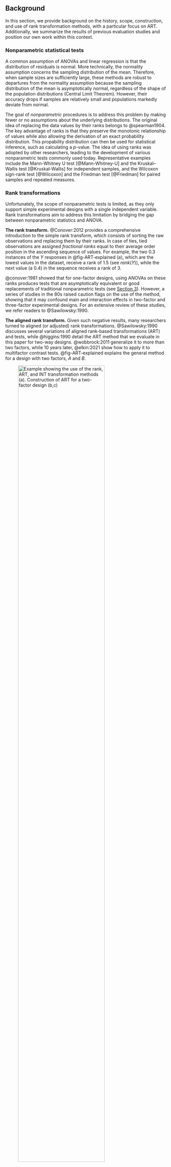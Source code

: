 ## Background {#background}
In this section, we provide background on the history, scope, construction, and use of rank transformation methods, with a particular focus on ART. Additionally, we summarize the results of previous evaluation studies and position our own work within this context. 

### Nonparametric statistical tests
A common assumption of ANOVAs and linear regression is that the distribution of residuals is normal. More technically, the normality assumption concerns the sampling distribution of the mean. Therefore, when sample sizes are sufficiently large, these methods are robust to departures from the normality assumption because the sampling distribution of the mean is asymptotically normal, regardless of the shape of the population distributions (Central Limit Theorem). However, their accuracy drops if samples are relatively small and populations markedly deviate from normal. 

The goal of *nonparametric* procedures is to address this problem by making fewer or no assumptions about the underlying distributions. The original idea of replacing the data values by their ranks belongs to @spearman1904. The key advantage of ranks is that they preserve the monotonic relationship of values while also allowing the derivation of an exact probability distribution. This propability distribution can then be used for statistical inference, such as calculating a *p*-value. The idea of using ranks was adopted by other researchers, leading to the development of various nonparametric tests commonly used today. Representative examples include the Mann-Whitney U test [@Mann-Whitney-U] and the Kruskal–Wallis test [@Kruskal-Wallis] for independent samples, and the Wilcoxon sign-rank test [@Wilcoxon] and the Friedman test [@Friedman] for paired samples and repeated measures. 

### Rank transformations
Unfortunately, the scope of nonparametric tests is limited, as they only support simple experimental designs with a single independent variable. Rank transformations aim to address this limitation by bridging the gap between nonparametric statistics and ANOVA. 

**The rank transform.** @Conover:2012 provides a comprehensive introduction to the simple rank transform, which consists of sorting the raw observations and replacing them by their ranks. In case of ties, tied observations are assigned *fractional ranks* equal to their average order position in the ascending sequence of values. For example, the two $0.3$ instances of the $Y$ responses in @fig-ART-explained (a), which are the lowest values in the dataset, receive a rank of $1.5$ (see $rank(Y)$), while the next value (a $0.4$) in the sequence receives a rank of $3$. 

@conover:1981 showed that for one-factor designs, using ANOVAs on these ranks produces tests that are asymptotically equivalent or good replacements of traditional nonparametric tests (see [Section 3](#interpretation)). However, a series of studies in the 80s raised caution flags on the use of the method, showing that it may confound main and interaction effects in two-factor and three-factor experimental designs. For an extensive review of these studies, we refer readers to @Sawilowsky:1990.

**The aligned rank transform.** Given such negative results, many researchers turned to aligned (or adjusted) rank transformations. @Sawilowsky:1990 discusses several variations of aligned rank-based transformations (ART) and tests, while @higgins:1990 detail the ART method that we evaluate in this paper for two-way designs. @wobbrock:2011 generalize it to more than two factors, while 10 years later, @elkin:2021 show how to apply it to multifactor contrast tests. @fig-ART-explained explains the general method for a design with two factors, $A$ and $B$.

![Example showing the use of the rank, ART, and INT transformation methods (a). Construction of ART for a two-factor design (b,c)](images/art-explained.svg){#fig-ART-explained width=80%}
         
The key intuition behind the transform is that responses are ranked after *aligning* them, such that effects of interest are separated from other effects. This means that for each effect of interest, either main or interaction, we produce a separate ranking. This is clearly demonstrated through the example dataset in @fig-ART-explained (a), where each aligned ranking ($ART_A$, $ART_B$, and $ART_{AB}$) is for testing a different effect ($A$, $B$, and $A \times B$, respectively).

Notice that even for this very small dataset ($n = 2$), these three rankings are distinct from each other, as well as very different from the ranking of the simple rank transform. Interestingly, equal responses (the two $0.3$ in our example dataset) may be assigned to very different ranks, while very different responses (such as $0.3$ and $3.0$ in our dataset) can be assigned to the same rank. Furthermore, differences between the two groups $a_1$ and $a_2$ within factor $A$ are significantly exaggerated by ART (see $ART_A$ ranks). We will later see that this behavior can lead to unstable results and conclusions, and is the source of the main problems of the method. For example, if we run a repeated-measures ANOVA on these ranks, we obtain a $p$-value $= .044$ for the effect of $A$. For comparison, if we run repeated-measures ANOVA on the ranks of simple rank transformation, we obtain a $p$-value $= .46$, while if we use a log-transformation that is more appropriate for these data, we obtain a $p$-value $= .85$.

@fig-ART-explained (b-c) details the calculation of the transformation, where we highlight the following terms: (i) residuals (in yellow) that represent the unexplained error (due to individual differences in our example); (ii) main effects (in green and pink) estimated from the observed means of the individual levels of the two factors; and (iii) interaction effect estimates (in blue). Observe that the estimates of the two main effects are subtracted from the interaction term. The objective of this approach is to eliminate the influence of main effects when estimating interaction effects. 

This is not the only alignment technique found in the research literature. @Sawilowsky:1990 suggests that at least for balanced designs, interactions could be removed when aligning main effects, in the same way main effects are removed when aligning interactions. This approach is also taken by @Leys:2010, who derived a common ranking for both main effects after subtracting the interaction term. We do not test these alternative alignment methods in this paper since to the best of our knowledge, they are not commonly used. 

**The inverse normal transform.** 
A third transformation method that we evaluate is the rank-based inverse normal transformation (INT). INT is more than 70 years old [@VanDerWaerden:1952] and appears in several variations [@Beasley:2009;@Solomon2009]. Its general formulation is as follows: 

$$ 
INT(Y) = \Phi^{-1}(\frac{rank(Y) - c}{N - 2c + 1})
$${#eq-int}

where $N$ is the total number of observations and $\Phi^{-1}$ is the standard normal quantile function, which transforms a uniform distribution of ranks into a normal distribution. Different authors have used a different parameter $c$. In our experiments, we use the *Rankit* formulation [@Bliss:1956], where $c = 0.5$, since past simulation studies [@Solomon2009] have shown that it is more accurate than alternative formulations. However, as @Beasley:2009 report, the choice of $c$ is of minor importance. For our experiments, we implement the INT method in R as follows: 

```r
INT <- function(x){
	qnorm((rank(x) - 0.5)/length(x))
}
```

@fig-ART-explained (a) shows how this function transforms the responses for our example dataset. 

**Other non-parametric rank-based methods.** There are other rank-based statistical tests that deal with interactions, the ANOVA-type statistic (ATS) [@Brunner_ATS:2001] being the most representative one. @Kaptein:2010 introduced this method to the HCI community, advocating its application in the analysis of Likert-type data as a viable alternative to parametric ANOVA. In addition to ATS, Lüpsen [-@luepsen:2017; -@luepsen:2018; -@luepsen:2023] investigated several other multifactorial nonparametric methods. In particular, the author evaluated the hybrid ART+INT technique proposed by @Mansouri:1995, which applies INT on the ranks of ART. He also tested multifactorial generalizations of the van der Waerden test [@VanDerWaerden:1952] and the Kruskal-Wallis and Friedman tests [@Kruskal-Wallis;@Friedman]. The former is based on INT, but instead of using F-tests on the transformed values as part of ANOVA, it computes $\chi^2$ ratios over sums of squares. These two methods are not widely available. Their implementation in R can be downloaded from Lüpsen's web page [@luepsen_R]. 

### Experimental evaluations
Previous studies have assessed ART and related procedures through various Monte Carlo experiments, yielding conflicting results and conclusions.

**Results in support of ART**. The outcomes from numerous experiments conducted in the 80s and 90s suggested that ART was robust in testing interaction effects. Noteworthy instances include studies, such as those by @Salter:1993, which compared the method to parametric ANOVA. The authors found that ART remains robust even in the presence of outliers or specific non-normal distributions, such as the logistic, exponential, and double exponential distributions. Their findings indicated only a marginal increase in error rates (ranging from 6.0% to 6.3% instead of the expected 5%) when applied to the exponential distribution. Furthermore, ART demonstrated superior statistical power compared to parametric ANOVA. @Mansouri:1995 evaluated ART under a different set of non-normal distributions (normal, uniform, log-normal, exponential, double exponential, and Cauchy) in the presence of increasing main effects. Except for the Cauchy distribution, ART maintained Type I error rates close to nominal levels across all scenarios, irrespective of the magnitude of main effects. In contrast, the error rates of the rank transformation reached very high levels (up to $100\%$) as the magnitude of main effects increased, even under the normal distribution. ART only failed under the Cauchy distribution, which is well-known to be pathological. 

More recently, @elkin:2021 compared ART to parametric t-tests for testing multifactor contrasts under six distributions: normal, log-normal, exponential, double exponential, Cauchy, and Student's t-distribution ($\nu=3$). Their results confirmed that ART keeps Type I error rates close to nominal levels across all distributions, except for the Cauchy distribution. In addition, they found that ART exhibits a higher power than the t-test. We emphasize, however, that the experimental methodology of @elkin:2021 did not allow for detecting the influence of a factor's main effect on the effect of a different factor or their interaction.

While most evaluation studies have focused on continuous distributions, @Payton:2006 have also studied how various transformations (rank, ART, log-transform, and squared-root transform) perform under the Poisson distribution, focusing again on interaction effects when main effects were present. The authors found that ART and parametric ANOVA (no transformation) performed best, keeping Type I error rates close to nominal levels. All other transformations inflated error rates.

**Warnings**. While the above results indicate that ART is a robust method, other studies have identified some serious issues. The second author of this paper has observed that, in certain cases, ART seems to detect spurious effects that alternative methods fail to identify [@casiez:2022]. Such informal observations, conducted with both simulated and real datasets, motivated us to delve deeper into the existing literature.

@Carletti:2005 report that *"aligned rank transform methods are more affected by unequal variances than analysis of variance especially when sample sizes are large."* Years later, @luepsen:2018 conducted a series of Monte Carlo experiments, comparing a range of rank-based transformations, including the rank transformation, ART, INT, a combination of ART and INT (ART+INT), and ATS. His experiments focused on a $2 \times 4$ balanced between-subjects design and a $4 \times 5$ severely unbalanced design and tested normal, uniform, discrete uniform (integer responses from 1 to 5), log-normal, and exponential distributions, with equal or unequal variances. Furthermore, they tested both interaction and main effects when the magnitude of other effects increased. The results revealed that ART inflates error rates beyond acceptable levels in several configurations: right-skewed distributions (log-normal and exponential), discrete responses, unequal variances, and unbalanced designs. @luepsen:2018 also found that using INT in combination with ART (ART+INT) is preferable to the pure ART technique. However, as the method still severely inflated error rates in many settings, @luepsen:2018 concluded that both ART and ART+INT are *"not recommendable."* 

Another interesting finding of @luepsen:2018 was that the simple rank transformation *"appeared not as bad as it is often described"* [@luepsen:2018], outperforming ART in certain configurations, such as discrete and skewed distributions, or unequal variances. These results are in full contradiction with the findings of @Mansouri:1995.

The same author conducted an additional series of experiments [@luepsen:2017], focusing on two discrete distributions (uniform and exponential) with a varying number of discrete levels: 2, 4, and 7 levels with integer values for the uniform distribution, and 5, 10, and 18 levels with integer values for the exponential distribution. Again, the Type I error rates of both ART and ART+INT reached very high levels, but error rates were especially pronounced when the number of discrete levels became small and the sample size increased. The author provides a detailed analysis of why ART fails in these cases, summarized as follows:

> *"There is an explanation for the increase of the type I error rate when the number of distinct values gets smaller or the sample size larger: due to the subtraction of the other effects --- a linear combination of the means --- from the observed values even tiny differences between the means lead to large differences in the ranking"* [@luepsen:2017].

Given these results, the author's conclusion was the following: 

> *"the ART as well as the ART+INT cannot be applied to Likert and similar metric or ordinal scaled variables, e.g. frequencies like the number of children in a family or the number of goals, or ordinal scales with ranges from 1 to 5"* [@luepsen:2017]. 

**Results on other rank-based methods.** We are also interested in understanding how ART compares with INT, which is frequently used in some research domains, such as genetics research [@Beasley:2009]. @Beasley:2009 conducted an extensive evaluation of the method and reached the conclusion that *"INTs do not necessarily maintain proper control over Type 1 error rates relative to the use of untransformed data unless they are coupled with permutation testing."* @luepsen:2018 included INT in his evaluation and found that in most cases, it maintained better control of Type I error rates compared to ART and the pure rank transformation, while also presenting a higher statistical power. However, he also identified several cases where INT failed to sufficiently control for Type I errors, such as design configurations with unequal variances in unbalanced designs or skewed distributions, and when testing interactions in the presence of non-null main effects.

In addition to INT, @luepsen:2018 evaluated the ATS method but found it to suffer from low power while presenting similar challenges as the rank transformation with regard to Type I error rates. Amongst all evaluated methods, the author identified the generalized van der Waerden test as the method that provided the best overall control of Type I error rates. More recently, @luepsen:2023 conducted a new series of experiments testing rank-based nonparametric methods on split-plot designs with two factors. While the author reported on various tradeoffs of the methods, he concluded that overall, the generalized van der Waerden test and the generalized Kruskal-Wallis and Friedman tests were the best performing methods.

### The use of ART in experimental research {#ART-use}
To get a sense of how frequently ART is used in experimental research, we examined the citations of ARTool [@wobbrock:2011] indexed by Google Scholar. As shown in @fig-ARTool-citations), the rate of citations to the original CHI 2011 paper introducing the method to the HCI community is steadily increasing, with over 400 citations in 2023 alone. 

![Citations of the CHI 2011 paper on ARTool [@wobbrock:2011] as shown in Google Scholar on 28 April 2024. We analyzed the 439 citing biobliographic entries of 2023 in more detail.](images/ARTool-citations-28-april-2024.png){width=80% #fig-ARTool-citations}

@fig-ART-citations-venues presents the most frequently citing venues for 2023. We observe that the HCI, Augmented Reality (AR), and Virtual Reality (VR) venues dominate these citations. However, we found that ARTool is used in other scientific disciplines. For example, among the papers published in 2023, we counted nine Nature Scientific Reports and a total of 25 articles appearing in journals with the words "neuro" or "brain" in their title, including the Journal of Neuropsychology (three citations), the Journal of Neuroscience (two citations), the Journal of Cognitive Neuroscience (two citations), Neuropsychologia (two citations), Nature Neuroscience, Neuropharmacology, Brain, and NeuroImage. 

::: {#fig-ART-citations-venues}
```r
library(ggplot2)
library(bib2df)
library(stringr)

df <- bib2df("2023-papers/citations-ART-2024-no-theses.bib")

df$venue <- tools::toTitleCase(ifelse(!is.na(df$JOURNAL), df$JOURNAL, df$BOOKTITLE))
 venues <- df %>%
  filter(!is.na(venue)) %>%
  group_by(venue) %>%
  summarize(n = n()) %>%
  arrange(desc(n))

venues <- venues %>% slice(1:17)
venues$venue <- factor(venues$venue, levels = venues$venue[order(venues$n)])

plot <- ggplot(venues, aes(x = venue, y = n)) +
  geom_col(fill = "gray70") +
  geom_text(
    aes(label = n), 
    ## make labels left-aligned
    hjust = 1, nudge_y = -.4, 
  ) + coord_flip()  +
  theme_void() + theme(axis.title = element_blank()) + 
  theme(axis.text.y = element_text(size = 10, hjust = 1, family = "Arial"),
        plot.margin = margin(rep(15, 4)))

plot
```
Publication venues with the highest number of citations to ARTool [@wobbrock:2011] in 2023. Note that among the articles published in the IEEE Transactions on Visualization and Computer Graphics, eight articles appeared at the IEEE International Symposium on Mixed and Augmented Reality (IEEE ISMAR'23), and three aricles appeared at the IEEE Conference on Virtual Reality and 3D User Interfaces (IEEE VR'23). So the total number of citing articles appearing at these two venues is 19 for IEEE ISMAR'23 and 10 for IEEE VR'23. 
:::

To gain insights into the prevalent experimental designs using ART, we examined a subset of citing papers comprising the 39 most recent English publications as of November 2023. Among these, 25 report using a within-participants design, three papers report using a between-participants design, while 11 papers report using a mixed design that involved both between- and within-participants factors. The number of factors ranges from one to five, with two factors representing approximately 64% of the experimental designs. Participant counts in these studies vary between 12 and 468, with a median of 24 participants. Within-cell sample sizes (n) range from 8 to 48, with a median of 20. 

Furthermore, we explored the types of data analyzed using ART. Among the 39 papers, 21 use ART for analyzing ordinal data, often in conjunction with other data types. Ordinal data include responses to Likert scales or other scales of subjective assessment, such as the NASA Task Load Index (NASA TXL) [@hart1988development]. Furthermore, several authors apply ART to individual ordinal items, including Likert items with five levels (two papers), seven levels (seven papers), and 11 levels (three papers). Other types of data for which the method is used include task-completion or response times, counts, and measures of accuracy, such as target hit rates or recall scores. A common rationale for employing ART for such measures is the detection of departures from normality assumptions, often identified through tests like the Shapiro-Wilk test. Interestingly, several authors use ART only for ratio data, opting for nonparametric tests such as the Friedman test when analyzing ordinal data. 


Out of the 39 papers examined, 38 identify at least one statistically significant main effect using ART. Additionally, 30 papers conduct tests for interactions, with 24 of them reporting at least one statistically significant interaction effect. Only five papers have publicly available data. We revisit the results of three of these papers in [Section 6](#casestudies).

<!----
with subgroups ranging from 8 to 48 (median = 20.0). For dependent variables, 51.3% of the studies used ratio variables and the remaining ordinal variables.  94.9% of the studies found at least one significant main effect in the results, using the ART. 80.0% of the studies studying the interaction between factors using the ART found at least one significant interaction. Only 12.8% of the papers made the data of their studies publicly available. --->

### Positioning
We observe that ART is frequently used for the analysis of experimental results. Interestingly, the cautions raised by Lüpsen [-@luepsen:2017; -@luepsen:2018] have been widely overlooked, and ART is commonly applied to datasets, including Likert data with five or seven levels, where the method has been identified as particularly problematic. Given the contradictory findings in the existing literature, researchers grapple with significant dilemmas regarding which past recommendations to rely on.

Our goal is to verify Lüpsen's findings by employing an alternative set of experimental configurations and a distinctly different methodology. In particular, we adopt a latent variable modeling approach that establishes a unified framework for data generation across all distributions. This approach allows us to demonstrate the shortcomings of rank-based approaches in effectively addressing interactions through the lens of removable interactions [@Loftus:1978]. Moreover, it facilitates the assessment of the methods through more suitable generation procedures for ordinal data, as suggested by @Liddell:2018.

With a focus on clarity, we chose to exclusively examine the three rank-based transformations presented earlier: the pure rank transformation (RNK), ART, and INT. While we do not elaborate on the performance of ATS in the main paper, additional experimental results are available in the [appendix](appendix.html). These findings indicate that its performance is comparable to the rank transformation but seems to be inferior to the simpler and more versatile INT. The appendix features additional results regarding the performance of the generalized van der Waerden test, as well as the generalized Kruskal-Wallis and Friedman tests. Our findings show that, at least in balanced designs, these methods suffer from low power issues without demonstrating any clear benefits compared to INT.

Finally, we chose to limit our investigation to balanced experimental designs. The rationale behind this decision is that we have not encountered any prior claims about ART's suitability for unbalanced data, and the ARTool [@artool] issues a warning in such situations. However, the [appendix](appendix.html) presents additional results on experimental designs with missing data, which confirm that in such situations, ART's accuracy may deteriorate further.